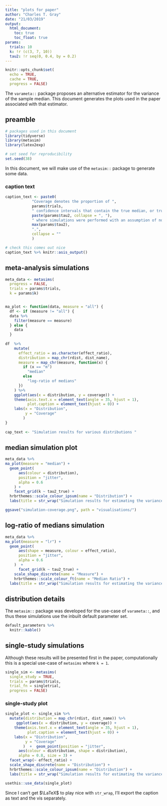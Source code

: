 ```yaml
---
title: "plots for paper"
author: "Charles T. Gray"
date: "21/03/2019"
output: 
  html_document:
    toc: true
    toc_float: true
params: 
  trials: 10
  k: !r (c(3, 7, 10))
  tau2: !r seq(0, 0.4, by = 0.2)
---
```




```r
knitr::opts_chunk$set(
  echo = TRUE, 
  cache = TRUE, 
  progress = FALSE)
```



The `varameta::` package proposes an alternative estimator for the variance of the sample median. This document generates the plots used in the paper associated with that estimator.


## preamble

```r
# packages used in this document
library(tidyverse)
library(metasim)
library(latex2exp)

```

```r
# set seed for reproducibility
set.seed(38)
```


In this document, we will make use of the `metasim::` package to generate some data.

### caption text

```r
caption_text <- paste0(
            "Coverage denotes the proportion of ", 
            params$trials,
            " confidence intervals that contain the true median, or true log-ratio of medians, derived from random samples from exponential, log-normal, normal, and Pareto distributions. The vertical facets of the plot reflect simulation-level parameters for between-study variance $\\tau^2 \\in$ ",
            paste(params$tau2, collapse = ", "),
            " where simulations were performed with an assumption of no difference between the studies, aside from sampling error, $\\tau^2 = 0$, to a maximal between-study variance of $\\tau^2 =$ ",
            max(params$tau2),
            ".",
            collapse = ""
            ) 

# check this comes out nice
caption_text %>% knitr::asis_output()

```


## meta-analysis simulations


```r

meta_data <- metasims(
  progress = FALSE, 
  trials = params$trials,
  k = params$k)



```



```r
ma_plot <- function(data, measure = "all") {
  df <- if (measure != "all") {
  data %>%
    filter(measure == measure)    
  } else {
    data
  }
  
df  %>%
    mutate(
      effect_ratio = as.character(effect_ratio),
      distribution = map_chr(rdist, dist_name),
      measure = map_chr(measure, function(x) {
        if (x == "m")
          "median"
        else
          "log-ratio of medians"
      })
    ) %>%
    ggplot(aes(x = distribution, y = coverage)) +
    theme(axis.text.x = element_text(angle = 35, hjust = 1),
          plot.caption = element_text(hjust = 0)) +
    labs(x = "Distribution",
         y = "Coverage"
        )  
}
  
cap_text <- "Simulation results for various distributions "

```

## median simulation plot

```r

meta_data %>% 
ma_plot(measure = "median") +   
  geom_point(
      aes(colour = distribution),
      position = "jitter",
      alpha = 0.6
    ) +
    facet_grid(k ~ tau2_true) +
  hrbrthemes::scale_colour_ipsum(name = "Distribution") +
  labs(title = str_wrap("Simulation results for estimating the variance of the sample median"))

ggsave("simulation-coverage.png", path = "visualisations/")

```

## log-ratio of medians simulation


```r
meta_data %>% 
ma_plot(measure = "lr") +
  geom_point(
      aes(shape = measure, colour = effect_ratio),
      position = "jitter",
      alpha = 0.6
    )  +
      facet_grid(k ~ tau2_true) +
    scale_shape_discrete(name = "Measure") +
    hrbrthemes::scale_colour_ft(name = "Median Ratio") +
  labs(title = str_wrap("Simulation results for estimating the variance of the log-ratio of sample medians"))
```

## distribution details

The `metasim::` package was developed for the use-case of `varameta::`, and thus these simulations use the inbuilt default parameter set.

```r
default_parameters %>% 
  knitr::kable()
```



## single-study simulations

Although these results will be presented first in the paper, computationally this is a special use-case of `metasims` where `k = 1`.

```r
single_sim <- metasims(
  single_study = TRUE,
  trials = params$trials, 
  trial_fn = singletrial,
  progress = FALSE)

```

### single-study plot


```r
single_plot <- single_sim %>% 
  mutate(distribution = map_chr(rdist, dist_name)) %>% 
     ggplot(aes(x = distribution, y = coverage)) +
    theme(axis.text.x = element_text(angle = 35, hjust = 1),
          plot.caption = element_text(hjust = 0)) +
    labs(x = "Distribution",
         y = "Coverage"
        )  +  geom_point(position = "jitter",
      aes(colour = distribution, shape = distribution),
      alpha = 0.8, size = 3) +
  facet_wrap(~ effect_ratio) +
  scale_shape_discrete(name = "Distribution") +
  hrbrthemes::scale_colour_ipsum(name = "Distribution") +
  labs(title = str_wrap("Simulation results for estimating the variance of the sample median"))

usethis::use_data(single_plot)


```


Since I can't get $\LaTeX$ to play nice with `str_wrap`, I'll export the caption as text and the vis separately. 

